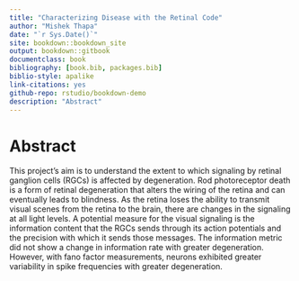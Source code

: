 ```yaml
--- 
title: "Characterizing Disease with the Retinal Code"
author: "Mishek Thapa"
date: "`r Sys.Date()`"
site: bookdown::bookdown_site
output: bookdown::gitbook
documentclass: book
bibliography: [book.bib, packages.bib]
biblio-style: apalike
link-citations: yes
github-repo: rstudio/bookdown-demo
description: "Abstract"
---
```


# Abstract

This project’s aim is to understand the extent to which signaling by retinal ganglion cells (RGCs) is affected by degeneration. Rod photoreceptor death is a form of retinal degeneration that alters the wiring of the retina and can eventually leads to blindness. As the retina loses the ability to transmit visual scenes from the retina to the brain, there are changes in the signaling at all light levels. A potential measure for the visual signaling is the information content that the RGCs sends through its action potentials and the precision with which it sends those messages. The information metric did not show a change in information rate with greater degeneration. However, with fano factor measurements, neurons exhibited greater variability in spike frequencies with greater degeneration. 
